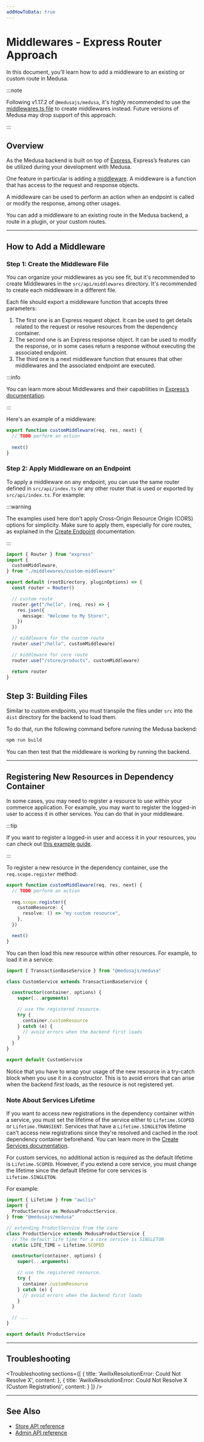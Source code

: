 ```yaml
---
addHowToData: true
---
```



# Middlewares - Express Router Approach

In this document, you’ll learn how to add a middleware to an existing or custom route in Medusa.

:::note

Following v1.17.2 of `@medusajs/medusa`, it's highly recommended to use the [middlewares.ts file](./add-middleware.mdx) to create middlewares instead. Future versions of Medusa may drop support of this approach.

:::

## Overview

As the Medusa backend is built on top of [Express](https://expressjs.com/), Express’s features can be utilized during your development with Medusa.

One feature in particular is adding a [middleware](http://expressjs.com/en/guide/using-middleware.html#using-middleware). A middleware is a function that has access to the request and response objects.

A middleware can be used to perform an action when an endpoint is called or modify the response, among other usages.

You can add a middleware to an existing route in the Medusa backend, a route in a plugin, or your custom routes.

---

## How to Add a Middleware

### Step 1: Create the Middleware File

You can organize your middlewares as you see fit, but it's recommended to create Middlewares in the `src/api/middlewares` directory. It's recommended to create each middleware in a different file.

Each file should export a middleware function that accepts three parameters:

1. The first one is an Express request object. It can be used to get details related to the request or resolve resources from the dependency container.
2. The second one is an Express response object. It can be used to modify the response, or in some cases return a response without executing the associated endpoint.
3. The third one is a next middleware function that ensures that other middlewares and the associated endpoint are executed.

:::info

You can learn more about Middlewares and their capabilities in [Express’s documentation](http://expressjs.com/en/guide/using-middleware.html#using-middleware).

:::

Here's an example of a middleware:

```ts title=src/api/middlewares/custom-middleware.ts
export function customMiddleware(req, res, next) {
  // TODO perform an action
  
  next()
}
```

### Step 2: Apply Middleware on an Endpoint

To apply a middleware on any endpoint, you can use the same router defined in `src/api/index.ts` or any other router that is used or exported by `src/api/index.ts`. For example:

:::warning

The examples used here don't apply Cross-Origin Resource Origin (CORS) options for simplicity. Make sure to apply them, especially for core routes, as explained in the [Create Endpoint](./create.mdx#cors-configuration) documentation.

:::

```ts title=src/api/index.ts
import { Router } from "express"
import { 
  customMiddleware,
} from "./middlewares/custom-middleware"

export default (rootDirectory, pluginOptions) => {
  const router = Router()

  // custom route
  router.get("/hello", (req, res) => {
    res.json({
      message: "Welcome to My Store!",
    })
  })

  // middleware for the custom route
  router.use("/hello", customMiddleware)

  // middleware for core route
  router.use("/store/products", customMiddleware)

  return router
}
```

## Step 3: Building Files

Similar to custom endpoints, you must transpile the files under `src` into the `dist` directory for the backend to load them.

To do that, run the following command before running the Medusa backend:

```bash npm2yarn
npm run build
```

You can then test that the middleware is working by running the backend.

---

## Registering New Resources in Dependency Container

In some cases, you may need to register a resource to use within your commerce application. For example, you may want to register the logged-in user to access it in other services. You can do that in your middleware.

:::tip

If you want to register a logged-in user and access it in your resources, you can check out [this example guide](./example-logged-in-user.mdx).

:::

To register a new resource in the dependency container, use the `req.scope.register` method:

```ts title=src/api/middlewares/custom-middleware.ts
export function customMiddleware(req, res, next) {
  // TODO perform an action
  
  req.scope.register({
    customResource: {
      resolve: () => "my custom resource",
    },
  })

  next()
}
```

You can then load this new resource within other resources. For example, to load it in a service:

<!-- eslint-disable prefer-rest-params -->

```ts title=src/services/custom-service.ts
import { TransactionBaseService } from "@medusajs/medusa"

class CustomService extends TransactionBaseService {

  constructor(container, options) {
    super(...arguments)

    // use the registered resource.
    try {
      container.customResource
    } catch (e) {
      // avoid errors when the backend first loads
    }
  }
}

export default CustomService
```

Notice that you have to wrap your usage of the new resource in a try-catch block when you use it in a constructor. This is to avoid errors that can arise when the backend first loads, as the resource is not registered yet.

### Note About Services Lifetime

If you want to access new registrations in the dependency container within a service, you must set the lifetime of the service either to `Lifetime.SCOPED` or `Lifetime.TRANSIENT`.  Services that have a `Lifetime.SINGLETON` lifetime can't access new registrations since they're resolved and cached in the root dependency container beforehand. You can learn more in the [Create Services documentation](../services/create-service.mdx#service-life-time).

For custom services, no additional action is required as the default lifetime is `Lifetime.SCOPED`. However, if you extend a core service, you must change the lifetime since the default lifetime for core services is `Lifetime.SINGLETON`.

For example:

<!-- eslint-disable prefer-rest-params -->

```ts
import { Lifetime } from "awilix"
import { 
  ProductService as MedusaProductService,
} from "@medusajs/medusa"

// extending ProductService from the core
class ProductService extends MedusaProductService {
  // The default life time for a core service is SINGLETON
  static LIFE_TIME = Lifetime.SCOPED

  constructor(container, options) {
    super(...arguments)

    // use the registered resource.
    try {
      container.customResource
    } catch (e) {
      // avoid errors when the backend first loads
    }
  }

  // ...
}

export default ProductService
```

---

## Troubleshooting

<Troubleshooting 
  sections={[
    {
      title: 'AwilixResolutionError: Could Not Resolve X',
      content: <ServiceLifetimeSection />
    },
    {
      title: 'AwilixResolutionError: Could Not Resolve X (Custom Registration)',
      content: <CustomRegistrationSection />
    }
  ]}
/>

---

## See Also

- [Store API reference](https://docs.medusajs.com/api/store)
- [Admin API reference](https://docs.medusajs.com/api/admin)
